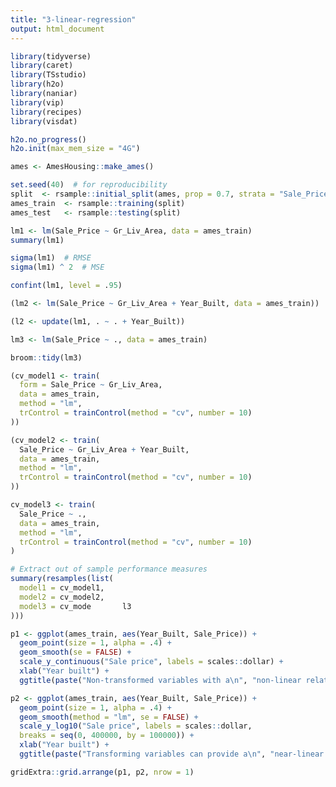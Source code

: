 ```yaml
---
title: "3-linear-regression"
output: html_document
---
```


```r
library(tidyverse)
library(caret)
library(TSstudio)
library(h2o)
library(naniar)
library(vip)
library(recipes)
library(visdat)
```

```r
h2o.no_progress()
h2o.init(max_mem_size = "4G")
```

```r
ames <- AmesHousing::make_ames()

set.seed(40)  # for reproducibility
split  <- rsample::initial_split(ames, prop = 0.7, strata = "Sale_Price")
ames_train  <- rsample::training(split)
ames_test   <- rsample::testing(split)
```

```r
lm1 <- lm(Sale_Price ~ Gr_Liv_Area, data = ames_train)
summary(lm1)
```

```r
sigma(lm1)  # RMSE
sigma(lm1) ^ 2  # MSE
```

```r
confint(lm1, level = .95)
```

```r
(lm2 <- lm(Sale_Price ~ Gr_Liv_Area + Year_Built, data = ames_train))
```

```r
(l2 <- update(lm1, . ~ . + Year_Built))
```

```r
lm3 <- lm(Sale_Price ~ ., data = ames_train)

broom::tidy(lm3)
```

```r
(cv_model1 <- train(
  form = Sale_Price ~ Gr_Liv_Area,
  data = ames_train,
  method = "lm",
  trControl = trainControl(method = "cv", number = 10)
))
```

```r
(cv_model2 <- train(
  Sale_Price ~ Gr_Liv_Area + Year_Built,
  data = ames_train,
  method = "lm",
  trControl = trainControl(method = "cv", number = 10)
))
```

```r
cv_model3 <- train(
  Sale_Price ~ .,
  data = ames_train,
  method = "lm",
  trControl = trainControl(method = "cv", number = 10)
)
```

```r
# Extract out of sample performance measures
summary(resamples(list(
  model1 = cv_model1,
  model2 = cv_model2,
  model3 = cv_mode       l3
)))
```

```r
p1 <- ggplot(ames_train, aes(Year_Built, Sale_Price)) +
  geom_point(size = 1, alpha = .4) +
  geom_smooth(se = FALSE) +
  scale_y_continuous("Sale price", labels = scales::dollar) +
  xlab("Year built") +
  ggtitle(paste("Non-transformed variables with a\n", "non-linear relationship."))

p2 <- ggplot(ames_train, aes(Year_Built, Sale_Price)) +
  geom_point(size = 1, alpha = .4) +
  geom_smooth(method = "lm", se = FALSE) +
  scale_y_log10("Sale price", labels = scales::dollar,
  breaks = seq(0, 400000, by = 100000)) +
  xlab("Year built") +
  ggtitle(paste("Transforming variables can provide a\n", "near-linear relationship."))

gridExtra::grid.arrange(p1, p2, nrow = 1)
```
